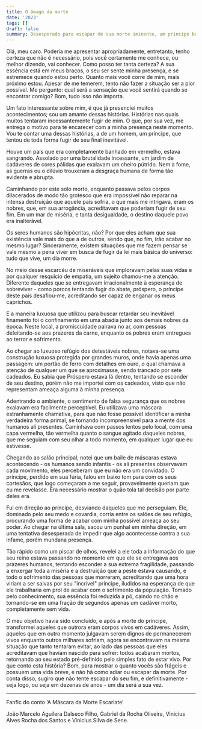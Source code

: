 ```yaml
---
title: O âmago da morte
date: '2023'
tags: []
draft: false
summary: Desesperado para escapar de sua morte iminente, um príncipe busca refúgio em uma abadia luxuosa junto a outros nobres. No entanto, quando um intruso misterioso invade seus aposentos, eles percebem que seu fim está mais próximo do que nunca.
---
```


Olá, meu caro. Poderia me apresentar apropriadamente, entretanto, tenho certeza que não é necessário, pois você certamente me conhece, ou melhor dizendo, vai conhecer. Como posso ter tanta certeza? A sua essência está em meus braços, o seu ser sente minha presença, e se estremece quando estou perto. Quanto mais você corre de mim, mais próximo estou. Apesar de me temerem, tento não fazer a situação ser a pior possível. Me pergunto: qual será a sensação que você sentirá quando se encontrar comigo? Bom, tudo isso não importa.

Um fato interessante sobre mim, é que já presenciei muitos acontecimentos; sou um amante dessas histórias. Histórias nas quais muitos tentaram incessantemente fugir de mim. O que, por sua vez, me entrega o motivo para te encarecer com a minha presença neste momento. Vou te contar uma dessas histórias, a de um homem, um príncipe, que tentou de toda forma fugir de seu final inevitável.

Houve um país que era completamente banhado em vermelho, estava sangrando. Assolado por uma brutalidade incessante, um jardim de cadáveres de cores pálidas que exalavam um cheiro pútrido. Nem a fome, as guerras ou o dilúvio trouxeram a desgraça humana de forma tão evidente e abrupta. 

Caminhando por este solo morto, enquanto passava pelos corpos dilacerados de modo tão grotesco que era impossível não reparar na intensa destruição que aquele país sofria, o que mais me intrigava, eram os nobres, que, em sua arrogância, acreditavam que poderiam fugir de seu fim. Em um mar de miséria, e tanta desigualdade, o destino daquele povo era inalterável. 

Os seres humanos são hipócritas, não? Por que eles acham que sua existência vale mais do que a de outros, sendo que, no fim, irão acabar no mesmo lugar? Sinceramente, existem situações que me fazem pensar se vale mesmo a pena viver em busca de fugir da lei mais básica do universo: tudo que vive, um dia morre.

No meio desse escarcéu de miseráveis que imploravam pelas suas vidas e por qualquer resquício de empatia, um sujeito chamou-me a atenção. Diferente daqueles que se entregavam irracionalmente à esperança de sobreviver - como porcos tentando fugir do abate, próspero, o príncipe deste país desafiou-me, acreditando ser capaz de enganar os meus caprichos.

E a maneira luxuosa que utilizou para buscar retardar seu inevitável finamento foi o confinamento em uma abadia junto aos demais nobres da época. Neste local, a promiscuidade pairava no ar, com pessoas deleitando-se aos prazeres da carne, enquanto os pobres eram entregues ao terror e sofrimento.

Ao chegar ao luxuoso refúgio dos detestáveis nobres, notava-se uma construção luxuosa protegida por grandes muros, onde havia apenas uma passagem: um portão de ferro com detalhes em ouro, o qual chamava a atenção de qualquer um que se aproximasse, sendo trancado por sete cadeados. Eu sabia que Próspero estava lá dentro, tentando se esconder de seu destino, porém não me importei com os cadeados, visto que não representam ameaça alguma à minha presença.

Adentrando o ambiente, o sentimento de falsa segurança que os nobres exalavam era facilmente perceptível. Eu utilizava uma máscara estranhamente chamativa, para que não fosse possível identificar a minha verdadeira forma primal, se tornando incompreensível para a mente dos humanos ali presentes. Caminhava com passos lentos pelo local, com uma capa vermelha, tão vermelha quanto o sangue agitado daqueles nobres, que me seguiam com seu olhar a todo momento, em qualquer lugar que eu estivesse.

Chegando ao salão principal, notei que um baile de máscaras estava acontecendo - os humanos sendo infantis - os ali presentes observavam cada movimento, eles perceberam que eu não era um convidado. O príncipe, perdido em sua fúria, falou em baixo tom para com os seus cortesãos, que logo começaram a me seguir, provavelmente queriam que eu me revelasse. Era necessário mostrar o quão tola tal decisão por parte deles era.

Fui em direção ao príncipe, desviando daqueles que me perseguiam. Ele, dominado pelo seu medo e covardia, corria entre os salões de seu refúgio, procurando uma forma de acabar com minha possível ameaça ao seu poder. Ao chegar na última sala, sacou um punhal em minha direção, em uma tentativa desesperada de impedir que algo acontecesse contra a sua infame, porém mundana presença.

Tão rápido como um piscar de olhos, revelei a ele toda a informação do que seu reino estava passando no momento em que ele se entregava aos prazeres humanos, tentando esconder a sua extrema fragilidade, passando a enxergar toda a miséria e a destruição que a peste estava causando, e todo o sofrimento das pessoas que morreram, acreditando que uma hora viriam a ser salvas por seu "incrível" príncipe, iludidos na esperança de que ele trabalharia em prol de acabar com o sofrimento da população. Tomado pelo conhecimento, sua essência foi reduzida a pó, caindo no chão e tornando-se em uma fração de segundos apenas um cadáver morto, completamente sem vida.

O meu objetivo havia sido concluído, e após a morte do príncipe, transformei aqueles que outrora eram corpos vivos em cadáveres. Assim, aqueles que em outro momento julgavam serem dignos de permanecerem vivos enquanto outros milhares sofriam, agora se encontravam na mesma situação que tanto tentaram evitar, ao lado das pessoas que eles acreditavam que haviam nascido para sofrer: todos acabaram mortos, retornando ao seu estado pré-definido pelo simples fato de estar vivo. Por que conto esta história? Bom, para mostrar o quanto vocês são frágeis e possuem uma vida breve, e não há como adiar ou escapar da morte. Por conta disso, sugiro que não tente escapar do seu fim, e definitivamente - seja logo, ou seja em dezenas de anos - um dia será a sua vez.


---

Fanfic do conto ‘A Máscara da Morte Escarlate’

João Marcelo Aguilera Dalseco Filho, Gabriel da Rocha Oliveira, Vinicius Alves Rocha dos Santos e Vinicius Silva de Sene.
